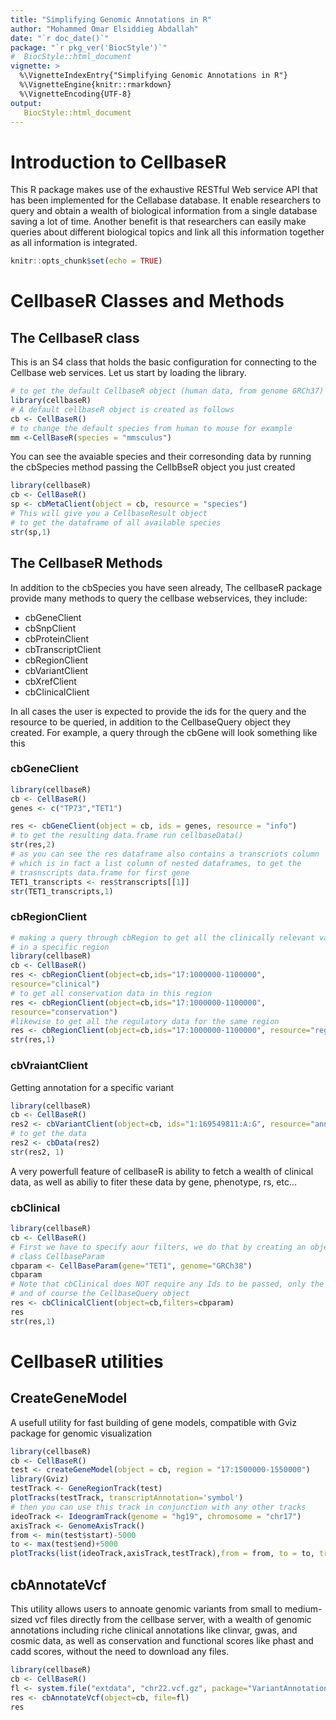 ```yaml
---
title: "Simplifying Genomic Annotations in R"
author: "Mohammed Omar Elsiddieg Abdallah"
date: "`r doc_date()`"
package: "`r pkg_ver('BiocStyle')`"
#  BiocStyle::html_document
vignette: >
  %\VignetteIndexEntry{"Simplifying Genomic Annotations in R"}
  %\VignetteEngine{knitr::rmarkdown}
  %\VignetteEncoding{UTF-8}  
output: 
   BiocStyle::html_document
---
```

# Introduction to CellbaseR
This R package makes use of the exhaustive RESTful Web service API that has been
implemented for the Cellabase database. It enable researchers to query and 
obtain a wealth of biological information from a single database saving a lot 
of time. Another benefit is that researchers can easily make  queries about 
different biological topics and link all this information together as all 
information is integrated.

```r
knitr::opts_chunk$set(echo = TRUE)
```
# CellbaseR Classes and Methods
## The CellbaseR class  
This is an S4 class that holds the basic configuration for connecting to the 
Cellbase web services. Let us start by loading the library. 

```r
# to get the default CellbaseR object (human data, from genome GRCh37)
library(cellbaseR)
# A default cellbaseR object is created as follows
cb <- CellBaseR()
# to change the default species from human to mouse for example
mm <-CellBaseR(species = "mmsculus") 

```

You can see the avaiable species and their corresonding data by
running the cbSpecies method passing  the CellbBseR object you just created 

```r
library(cellbaseR)
cb <- CellBaseR()
sp <- cbMetaClient(object = cb, resource = "species")
# This will give you a CellbaseResult object
# to get the dataframe of all available species
str(sp,1)

```

## The CellbaseR Methods
In addition to the cbSpecies you have seen already, The cellbaseR package
provide many methods to query the cellbase webservices, they include:  
 
-  cbGeneClient  
-  cbSnpClient  
-  cbProteinClient   
-  cbTranscriptClient 
-  cbRegionClient 
-  cbVariantClient   
-  cbXrefClient   
-  cbClinicalClient 

In all cases the user is expected to provide the ids for the query and the 
resource to be queried, in addition to the CellbaseQuery object they created.
For example, a query through the cbGene will look something like this

### cbGeneClient
```r
library(cellbaseR)
cb <- CellBaseR()
genes <- c("TP73","TET1")

res <- cbGeneClient(object = cb, ids = genes, resource = "info")
# to get the resulting data.frame run cellbaseData()
str(res,2)
# as you can see the res dataframe also contains a transcriots column 
# which is in fact a list column of nested dataframes, to get the
# trasnscripts data.frame for first gene
TET1_transcripts <- res$transcripts[[1]]
str(TET1_transcripts,1)
```


### cbRegionClient  
```r
# making a query through cbRegion to get all the clinically relevant variants 
# in a specific region
library(cellbaseR)
cb <- CellBaseR()
res <- cbRegionClient(object=cb,ids="17:1000000-1100000",
resource="clinical")
# to get all conservation data in this region
res <- cbRegionClient(object=cb,ids="17:1000000-1100000",
resource="conservation")
#likewise to get all the regulatory data for the same region
res <- cbRegionClient(object=cb,ids="17:1000000-1100000", resource="regulatory")
str(res,1)
```
### cbVraiantClient 
Getting annotation for a specific variant
```r
library(cellbaseR)
cb <- CellBaseR()
res2 <- cbVariantClient(object=cb, ids="1:169549811:A:G", resource="annotation")
# to get the data 
res2 <- cbData(res2)
str(res2, 1)
```

A very powerfull feature of cellbaseR is ability to fetch a wealth of clinical 
data, as well as abiliy to fiter these data by gene, phenotype, rs, etc…

### cbClinical

```r
library(cellbaseR)
cb <- CellBaseR()
# First we have to specify aour filters, we do that by creating an object of
# class CellbaseParam
cbparam <- CellBaseParam(gene="TET1", genome="GRCh38")
cbparam
# Note that cbClinical does NOT require any Ids to be passed, only the filters
# and of course the CellbaseQuery object
res <- cbClinicalClient(object=cb,filters=cbparam)
res
str(res,1)

```

# CellbaseR utilities
## CreateGeneModel 
A usefull utility for fast building of gene models, compatible with Gviz 
package for genomic visualization

```r
library(cellbaseR)
cb <- CellBaseR()
test <- createGeneModel(object = cb, region = "17:1500000-1550000")
library(Gviz)
testTrack <- GeneRegionTrack(test)
plotTracks(testTrack, transcriptAnnotation='symbol')
# then you can use this track in conjunction with any other tracks
ideoTrack <- IdeogramTrack(genome = "hg19", chromosome = "chr17")
axisTrack <- GenomeAxisTrack()
from <- min(test$start)-5000
to <- max(test$end)+5000
plotTracks(list(ideoTrack,axisTrack,testTrack),from = from, to = to, transcriptAnnotation='symbol')


```

## cbAnnotateVcf  
This utility allows users to annoate genomic variants from small to medium-sized vcf files directly from the cellbase server, with a wealth of genomic annotations including riche clinical annotations like clinvar, gwas, and cosmic data, as well as conservation and functional scores like phast and cadd  scores, without the need to download any files.  
```r
library(cellbaseR)
cb <- CellBaseR()
fl <- system.file("extdata", "chr22.vcf.gz", package="VariantAnnotation")
res <- cbAnnotateVcf(object=cb, file=fl)
res

```





